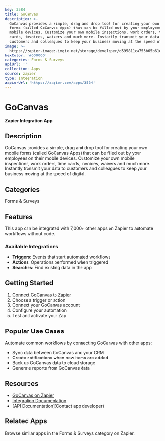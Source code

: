```yaml
---
key: 3584
title: GoCanvas
description: >-
  GoCanvas provides a simple, drag and drop tool for creating your own mobile
  forms (called GoCanvas Apps) that can be filled out by your employees on their
  mobile devices. Customize your own mobile inspections, work orders, time
  cards, invoices, waivers and much more. Instantly transmit your data to
  customers and colleagues to keep your business moving at the speed of digital.
image: >-
  https://zapier-images.imgix.net/storage/developer/d595811ca753b65b61d862ef9e309d0c.png?auto=format%2Ccompress&ixlib=python-3.0.0&q=50
hexColor: '#000000'
categories: Forms & Surveys
apiUrl: ''
collection: Apps
source: zapier
type: Integration
zapierUrl: 'https://zapier.com/apps/3584'
---
```

# GoCanvas

**Zapier Integration App**

## Description

GoCanvas provides a simple, drag and drop tool for creating your own mobile forms (called GoCanvas Apps) that can be filled out by your employees on their mobile devices. Customize your own mobile inspections, work orders, time cards, invoices, waivers and much more. Instantly transmit your data to customers and colleagues to keep your business moving at the speed of digital.

## Categories

Forms & Surveys

## Features

This app can be integrated with 7,000+ other apps on Zapier to automate workflows without code.

### Available Integrations

- **Triggers**: Events that start automated workflows
- **Actions**: Operations performed when triggered
- **Searches**: Find existing data in the app

## Getting Started

1. [Connect GoCanvas to Zapier](https://zapier.com/apps/3584)
2. Choose a trigger or action
3. Connect your GoCanvas account
4. Configure your automation
5. Test and activate your Zap

## Popular Use Cases

Automate common workflows by connecting GoCanvas with other apps:

- Sync data between GoCanvas and your CRM
- Create notifications when new items are added
- Back up GoCanvas data to cloud storage
- Generate reports from GoCanvas data

## Resources

- [GoCanvas on Zapier](https://zapier.com/apps/3584)
- [Integration Documentation](https://zapier.com/apps/3584/integrations)
- [API Documentation](Contact app developer)

## Related Apps

Browse similar apps in the Forms & Surveys category on Zapier.
